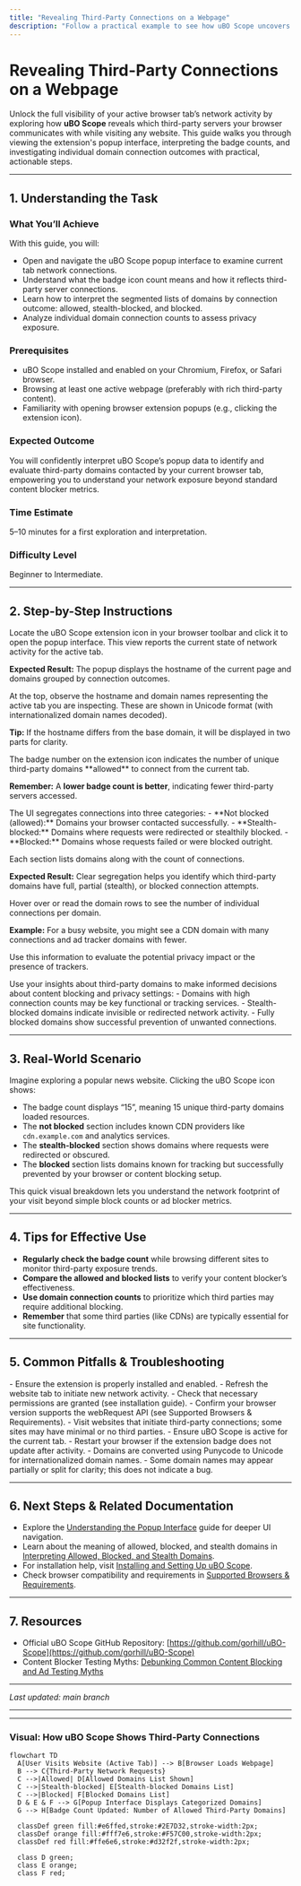 ```yaml
---
title: "Revealing Third-Party Connections on a Webpage"
description: "Follow a practical example to see how uBO Scope uncovers which third-party servers your browser is contacting on any site. Learn to interpret badge counts, hover for more data, and investigate specific domain outcomes."
---
```


# Revealing Third-Party Connections on a Webpage

Unlock the full visibility of your active browser tab’s network activity by exploring how **uBO Scope** reveals which third-party servers your browser communicates with while visiting any website. This guide walks you through viewing the extension's popup interface, interpreting the badge counts, and investigating individual domain connection outcomes with practical, actionable steps.

---

## 1. Understanding the Task

### What You’ll Achieve
With this guide, you will:
- Open and navigate the uBO Scope popup interface to examine current tab network connections.
- Understand what the badge icon count means and how it reflects third-party server connections.
- Learn how to interpret the segmented lists of domains by connection outcome: allowed, stealth-blocked, and blocked.
- Analyze individual domain connection counts to assess privacy exposure.

### Prerequisites
- uBO Scope installed and enabled on your Chromium, Firefox, or Safari browser.
- Browsing at least one active webpage (preferably with rich third-party content).
- Familiarity with opening browser extension popups (e.g., clicking the extension icon).

### Expected Outcome
You will confidently interpret uBO Scope’s popup data to identify and evaluate third-party domains contacted by your current browser tab, empowering you to understand your network exposure beyond standard content blocker metrics.

### Time Estimate
5–10 minutes for a first exploration and interpretation.

### Difficulty Level
Beginner to Intermediate.

---

## 2. Step-by-Step Instructions

<Steps>
<Step title="Open the uBO Scope Popup">
Locate the uBO Scope extension icon in your browser toolbar and click it to open the popup interface. This view reports the current state of network activity for the active tab.

**Expected Result:** The popup displays the hostname of the current page and domains grouped by connection outcomes.
</Step>

<Step title="Identify the Hostname and Domain">
At the top, observe the hostname and domain names representing the active tab you are inspecting. These are shown in Unicode format (with internationalized domain names decoded).

**Tip:** If the hostname differs from the base domain, it will be displayed in two parts for clarity.
</Step>

<Step title="Understand Badge Count on Toolbar Icon">
The badge number on the extension icon indicates the number of unique third-party domains **allowed** to connect from the current tab.

**Remember:** A **lower badge count is better**, indicating fewer third-party servers accessed.
</Step>

<Step title="Review Domains by Connection Outcome">
The UI segregates connections into three categories:
- **Not blocked (allowed):** Domains your browser contacted successfully.
- **Stealth-blocked:** Domains where requests were redirected or stealthily blocked.
- **Blocked:** Domains whose requests failed or were blocked outright.

Each section lists domains along with the count of connections.

**Expected Result:** Clear segregation helps you identify which third-party domains have full, partial (stealth), or blocked connection attempts.
</Step>

<Step title="Investigate Specific Domains">
Hover over or read the domain rows to see the number of individual connections per domain.

**Example:** For a busy website, you might see a CDN domain with many connections and ad tracker domains with fewer.

Use this information to evaluate the potential privacy impact or the presence of trackers.
</Step>

<Step title="Interpret Data in Context">
Use your insights about third-party domains to make informed decisions about content blocking and privacy settings:
- Domains with high connection counts may be key functional or tracking services.
- Stealth-blocked domains indicate invisible or redirected network activity.
- Fully blocked domains show successful prevention of unwanted connections.
</Step>
</Steps>

---

## 3. Real-World Scenario

Imagine exploring a popular news website. Clicking the uBO Scope icon shows:

- The badge count displays “15”, meaning 15 unique third-party domains loaded resources.
- The **not blocked** section includes known CDN providers like `cdn.example.com` and analytics services.
- The **stealth-blocked** section shows domains where requests were redirected or obscured.
- The **blocked** section lists domains known for tracking but successfully prevented by your browser or content blocking setup.

This quick visual breakdown lets you understand the network footprint of your visit beyond simple block counts or ad blocker metrics.

---

## 4. Tips for Effective Use

- **Regularly check the badge count** while browsing different sites to monitor third-party exposure trends.
- **Compare the allowed and blocked lists** to verify your content blocker’s effectiveness.
- **Use domain connection counts** to prioritize which third parties may require additional blocking.
- **Remember** that some third parties (like CDNs) are typically essential for site functionality.

---

## 5. Common Pitfalls & Troubleshooting

<AccordionGroup title="Troubleshooting Common Issues">
<Accordion title="Popup Shows No Data or ‘NO DATA’">
- Ensure the extension is properly installed and enabled.
- Refresh the website tab to initiate new network activity.
- Check that necessary permissions are granted (see installation guide).
- Confirm your browser version supports the webRequest API (see Supported Browsers & Requirements).
</Accordion>

<Accordion title="Badge Count Remains Empty or Zero">
- Visit websites that initiate third-party connections; some sites may have minimal or no third parties.
- Ensure uBO Scope is active for the current tab.
- Restart your browser if the extension badge does not update after activity.
</Accordion>

<Accordion title="Unexpected Domain Names or Unicode Display Issues">
- Domains are converted using Punycode to Unicode for internationalized domain names.
- Some domain names may appear partially or split for clarity; this does not indicate a bug.
</Accordion>
</AccordionGroup>

---

## 6. Next Steps & Related Documentation

- Explore the [Understanding the Popup Interface](./guides/getting-started/understanding-the-popup) guide for deeper UI navigation.
- Learn about the meaning of allowed, blocked, and stealth domains in [Interpreting Allowed, Blocked, and Stealth Domains](./guides/analyzing-network-connections/interpreting-domain-outcomes).
- For installation help, visit [Installing and Setting Up uBO Scope](./guides/getting-started/installing-ubo-scope).
- Check browser compatibility and requirements in [Supported Browsers & Requirements](./getting-started/setup-installation/prerequisites-browsers).

---

## 7. Resources

- Official uBO Scope GitHub Repository: [https://github.com/gorhill/uBO-Scope](https://github.com/gorhill/uBO-Scope)
- Content Blocker Testing Myths: [Debunking Common Content Blocking and Ad Testing Myths](./guides/advanced-usage/debunking-myths)

---

_Last updated: main branch_

---

---

### Visual: How uBO Scope Shows Third-Party Connections

```mermaid
flowchart TD
  A[User Visits Website (Active Tab)] --> B[Browser Loads Webpage]
  B --> C{Third-Party Network Requests}
  C -->|Allowed| D[Allowed Domains List Shown]
  C -->|Stealth-blocked| E[Stealth-blocked Domains List]
  C -->|Blocked| F[Blocked Domains List]
  D & E & F --> G[Popup Interface Displays Categorized Domains]
  G --> H[Badge Count Updated: Number of Allowed Third-Party Domains]

  classDef green fill:#e6ffed,stroke:#2E7D32,stroke-width:2px;
  classDef orange fill:#fff7e6,stroke:#F57C00,stroke-width:2px;
  classDef red fill:#ffe6e6,stroke:#d32f2f,stroke-width:2px;

  class D green;
  class E orange;
  class F red;
```
